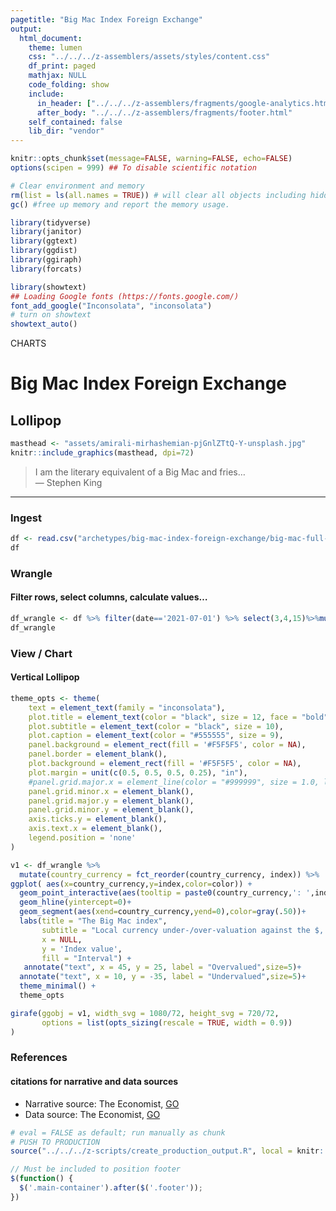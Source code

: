 ```yaml
---
pagetitle: "Big Mac Index Foreign Exchange"
output:
  html_document:
    theme: lumen
    css: "../../../z-assemblers/assets/styles/content.css"
    df_print: paged
    mathjax: NULL
    code_folding: show
    include:
      in_header: ["../../../z-assemblers/fragments/google-analytics.html", "../../../z-assemblers/fragments/header.html"]
      after_body: "../../../z-assemblers/fragments/footer.html"
    self_contained: false
    lib_dir: "vendor"
---
```


```r

knitr::opts_chunk$set(message=FALSE, warning=FALSE, echo=FALSE)
options(scipen = 999) ## To disable scientific notation

# Clear environment and memory
rm(list = ls(all.names = TRUE)) # will clear all objects including hidden objects.
gc() #free up memory and report the memory usage.

library(tidyverse)
library(janitor)
library(ggtext)
library(ggdist)
library(ggiraph)
library(forcats)

library(showtext)
## Loading Google fonts (https://fonts.google.com/)
font_add_google("Inconsolata", "inconsolata")
# turn on showtext
showtext_auto()

```


<div class="activity">
CHARTS  
</div>

# Big Mac Index Foreign Exchange
## Lollipop


```r

masthead <- "assets/amirali-mirhashemian-pjGnlZTtQ-Y-unsplash.jpg"
knitr::include_graphics(masthead, dpi=72)

```

> I am the literary equivalent of a Big Mac and fries...\
--- Stephen King\


***

### Ingest

```r

df <- read.csv("archetypes/big-mac-index-foreign-exchange/big-mac-full-index.csv", header = TRUE, stringsAsFactors = FALSE, encoding = "UTF-8")
df

```


### Wrangle
#### Filter rows, select columns, calculate values...

```r

df_wrangle <- df %>% filter(date=='2021-07-01') %>% select(3,4,15)%>%mutate(index=USD_adjusted*100)%>% unite('country_currency',name, currency_code, sep = "_", remove = TRUE, na.rm = FALSE)%>%mutate(color=ifelse(index>0,'1','2'))
df_wrangle

```


### View / Chart
#### Vertical Lollipop

```r

theme_opts <- theme(
    text = element_text(family = "inconsolata"), 
    plot.title = element_text(color = "black", size = 12, face = "bold"),
    plot.subtitle = element_text(color = "black", size = 10),
    plot.caption = element_text(color = "#555555", size = 9),
    panel.background = element_rect(fill = '#F5F5F5', color = NA),
    panel.border = element_blank(),
    plot.background = element_rect(fill = '#F5F5F5', color = NA),
    plot.margin = unit(c(0.5, 0.5, 0.5, 0.25), "in"),
    #panel.grid.major.x = element_line(color = "#999999", size = 1.0, linetype = "dotted"),
    panel.grid.minor.x = element_blank(),
    panel.grid.major.y = element_blank(),
    panel.grid.minor.y = element_blank(),
    axis.ticks.y = element_blank(),
    axis.text.x = element_blank(),
    legend.position = 'none'
)

```

```r

v1 <- df_wrangle %>%
  mutate(country_currency = fct_reorder(country_currency, index)) %>%
ggplot( aes(x=country_currency,y=index,color=color)) +
  geom_point_interactive(aes(tooltip = paste0(country_currency,': ',index), data_id = country_currency),size=3)+
  geom_hline(yintercept=0)+
  geom_segment(aes(xend=country_currency,yend=0),color=gray(.50))+
  labs(title = "The Big Mac index",
       subtitle = "Local currency under-/over-valuation against the $, % July 2021",
       x = NULL,
       y = 'Index value',
       fill = "Interval") +
   annotate("text", x = 45, y = 25, label = "Overvalued",size=5)+
  annotate("text", x = 10, y = -35, label = "Undervalued",size=5)+
  theme_minimal() +
  theme_opts

girafe(ggobj = v1, width_svg = 1080/72, height_svg = 720/72,
       options = list(opts_sizing(rescale = TRUE, width = 0.9))
)

```


### References
#### citations for narrative and data sources


* Narrative source: The Economist, [GO](https://www.economist.com/big-mac-index){target="_blank"}
* Data source: The Economist, [GO](https://github.com/TheEconomist/big-mac-data){target="_blank"}

```r

# eval = FALSE as default; run manually as chunk
# PUSH TO PRODUCTION
source("../../../z-scripts/create_production_output.R", local = knitr::knit_global())

```



```js

// Must be included to position footer
$(function() {
  $('.main-container').after($('.footer'));
})

```

